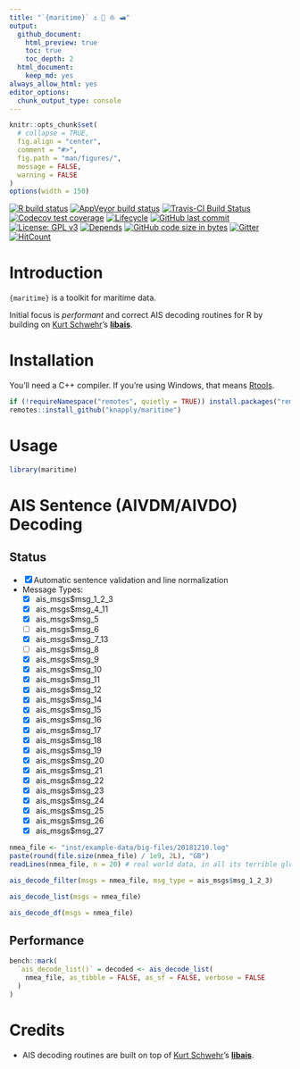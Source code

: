 ```yaml
---
title: "`{maritime}` ⚓ 🚢 ⛵ 🛥️"
output:
  github_document:
    html_preview: true
    toc: true
    toc_depth: 2
  html_document:
    keep_md: yes
always_allow_html: yes
editor_options: 
  chunk_output_type: console
---
```


<!-- README.Rmd generates README.md. -->

```r
knitr::opts_chunk$set(
  # collapse = TRUE,
  fig.align = "center",
  comment = "#>",
  fig.path = "man/figures/",
  message = FALSE,
  warning = FALSE
)
options(width = 150)
```


<!-- badges: start -->
[![R build status](https://github.com/knapply/maritime/workflows/R-CMD-check/badge.svg)](https://github.com/knapply/maritime/actions?workflow=R-CMD-check)
[![AppVeyor build status](https://ci.appveyor.com/api/projects/status/github/knapply/maritime?branch=master&svg=true)](https://ci.appveyor.com/project/knapply/maritime)
[![Travis-CI Build Status](https://travis-ci.org/knapply/maritime.svg?branch=master)](https://travis-ci.org/knapply/maritime)
[![Codecov test coverage](https://codecov.io/gh/knapply/maritime/branch/master/graph/badge.svg)](https://codecov.io/gh/knapply/maritime?branch=master)
[![Lifecycle](https://img.shields.io/badge/lifecycle-experimental-orange.svg)](https://www.tidyverse.org/lifecycle/#experimental)
[![GitHub last commit](https://img.shields.io/github/last-commit/knapply/maritime.svg)](https://github.com/knapply/maritime/commits/master)
[![License: GPL v3](https://img.shields.io/badge/License-GPLv3-blue.svg)](https://www.gnu.org/licenses/gpl-3.0)
[![Depends](https://img.shields.io/badge/Depends-GNU_R>=3.6-blue.svg)](https://www.r-project.org/)
[![GitHub code size in bytes](https://img.shields.io/github/languages/code-size/knapply/maritime.svg)](https://github.com/knapply/maritime)
[![Gitter](https://badges.gitter.im/maritime/community.svg)](https://gitter.im/maritime/community?utm_source=badge&utm_medium=badge&utm_campaign=pr-badge)
[![HitCount](http://hits.dwyl.io/knapply/maritime.svg)](http://hits.dwyl.io/knapply/maritime)
<!-- [![CRAN status](https://www.r-pkg.org/badges/version/maritime)](https://cran.r-project.org/package=maritime) -->
<!-- badges: end -->

# Introduction

`{maritime}` is a toolkit for maritime data.

Initial focus is _performant_ and correct AIS decoding routines for R by building on [Kurt Schwehr](https://twitter.com/kurtschwehr)'s [__libais__](https://github.com/schwehr/libais).


# Installation

You'll need a C++ compiler. If you're using Windows, that means [Rtools](https://cran.r-project.org/bin/windows/Rtools/).

```r
if (!requireNamespace("remotes", quietly = TRUE)) install.packages("remotes")
remotes::install_github("knapply/maritime")
```

# Usage


```r
library(maritime)
```


# AIS Sentence (AIVDM/AIVDO) Decoding

## Status

* [x] Automatic sentence validation and line normalization
* Message Types:
  + [x] ais_msgs$msg_1_2_3
  + [x] ais_msgs$msg_4_11
  + [x] ais_msgs$msg_5
  + [ ] ais_msgs$msg_6
  + [x] ais_msgs$msg_7_13
  + [ ] ais_msgs$msg_8
  + [x] ais_msgs$msg_9
  + [x] ais_msgs$msg_10
  + [x] ais_msgs$msg_11
  + [x] ais_msgs$msg_12
  + [x] ais_msgs$msg_14
  + [x] ais_msgs$msg_15
  + [x] ais_msgs$msg_16
  + [x] ais_msgs$msg_17
  + [x] ais_msgs$msg_18
  + [x] ais_msgs$msg_19
  + [x] ais_msgs$msg_20
  + [x] ais_msgs$msg_21
  + [x] ais_msgs$msg_22
  + [x] ais_msgs$msg_23
  + [x] ais_msgs$msg_24
  + [x] ais_msgs$msg_25
  + [x] ais_msgs$msg_26
  + [x] ais_msgs$msg_27
  
  

```r
nmea_file <- "inst/example-data/big-files/20181210.log"
paste(round(file.size(nmea_file) / 1e9, 2L), "GB")
readLines(nmea_file, n = 20) # real world data, in all its terrible glory
```


```r
ais_decode_filter(msgs = nmea_file, msg_type = ais_msgs$msg_1_2_3)
```

```r
ais_decode_list(msgs = nmea_file)
```

```r
ais_decode_df(msgs = nmea_file)
```



## Performance


```r
bench::mark(
  `ais_decode_list()` = decoded <- ais_decode_list(
    nmea_file, as_tibble = FALSE, as_sf = FALSE, verbose = FALSE
  )
)
```


# Credits

* AIS decoding routines are built on top of [Kurt Schwehr](https://twitter.com/kurtschwehr)'s [__libais__](https://github.com/schwehr/libais).


